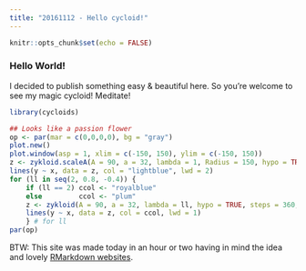 ```yaml
---
title: "20161112 - Hello cycloid!"
---
```


```r
knitr::opts_chunk$set(echo = FALSE)
```

### Hello World!

I decided to publish something easy & beautiful here. So you're welcome to see my magic cycloid! Meditate! <i class="fa fa-leaf"></i>

```r
library(cycloids)

## Looks like a passion flower
op <- par(mar = c(0,0,0,0), bg = "gray")
plot.new()
plot.window(asp = 1, xlim = c(-150, 150), ylim = c(-150, 150))
z <- zykloid.scaleA(A = 90, a = 32, lambda = 1, Radius = 150, hypo = TRUE)
lines(y ~ x, data = z, col = "lightblue", lwd = 2)
for (ll in seq(2, 0.8, -0.4)) {
    if (ll == 2) ccol <- "royalblue"
    else         ccol <- "plum"
    z <- zykloid(A = 90, a = 32, lambda = ll, hypo = TRUE, steps = 360, start = pi/2)
    lines(y ~ x, data = z, col = ccol, lwd = 1)
    } # for ll
par(op)
```

BTW: This site was made today in an hour or two having in mind the idea and lovely [RMarkdown websites](http://rmarkdown.rstudio.com/rmarkdown_websites.html).
